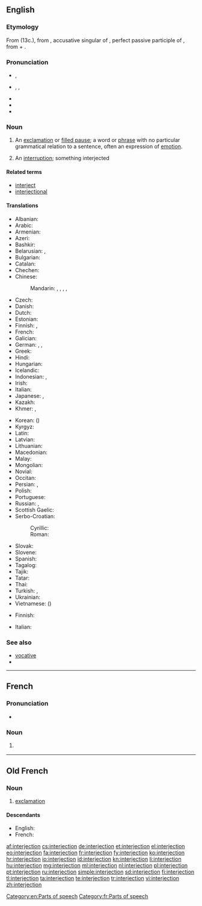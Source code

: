 ==English==
{{wikipedia}}

===Etymology===
From {{etyl|fro|en}} {{term|interjection|lang=fro}} (13c.), from {{etyl|la|en}} {{term/t|la|interiectiōnem}}, accusative singular of {{term/t|la|interiectiō||throwing or placing between; interjection}}, perfect passive participle of {{term/t|la|intericiō||throw or place between}}, from {{term|inter||between|lang=la}} + {{term/t|la|iaciō||throw}}.

===Pronunciation===
* {{a|UK}} {{IPA|/ɪn.təˈdʒɛk.ʃən/}}, {{X-SAMPA|/In.t@"dZEk.S@n/}}
* {{a|US}} {{enPR|ĭn'tər.jĕkʹshən}}, {{IPA|/ˌɪn.tɚˈdʒɛk.ʃən/}}, {{X-SAMPA|/%In.t@`"dZEk.S@n/}}
* {{audio|en-us-interjection.ogg|Audio (US)}}
* {{audio|interjection.ogg|Audio (AUS)}}
* {{rhymes|ɛkʃən}}

===Noun===
{{en-noun}}

# {{context|grammar|lang=en}} An [[exclamation]] or [[filled pause]]; a word or [[phrase]] with no particular grammatical relation to a sentence, often an expression of [[emotion]].
# An [[interruption]]; something interjected

====Related terms====
* [[interject]]
* [[interjectional]]

====Translations====
{{trans-top|an exclamation or filled pause in grammar}}
* Albanian: {{t|sq|pasthirrmë|f}}
* Arabic: {{t|ar|حرف نداء|m|tr=ḥarf nidāʾ}}
* Armenian: {{t|hy|ձայնարկություն|tr=jaynarkut’yun}}
* Azeri: {{t|az|nida}}
* Bashkir: {{t|ba|ымлыҡ|tr=ïmlïq|sc=Cyrl}}
* Belarusian: {{t+|be|выклічнік|m|tr=vyklíčnik|sc=Cyrl}}, {{t|be|выгук|m|tr=výhuk|sc=Cyrl}}
* Bulgarian: {{t|bg|междуметие|n|tr=meždumétie|sc=Cyrl}}
* Catalan: {{t|ca|interjecció|f}}
* Chechen: {{t|ce|айдардош|tr=ajdardoš}}
* Chinese:
*: Mandarin: {{t+|cmn|感嘆詞|sc=Hani}}, {{t+|cmn|感叹词|tr=gǎntàncí|sc=Hani}}, {{t|cmn|嘆詞|sc=Hani}}, {{t+|cmn|叹词|tr=tàncí|sc=Hani}}, {{t+|cmn|欹|tr=yī|sc=Hani}}
* Czech: {{t+|cs|citoslovce|n}}
* Danish: {{t+|da|udråbsord|n}}
* Dutch: {{t+|nl|tussenwerpsel|n}}
* Estonian: {{t|et|hüüdsõna}}
* Finnish: {{t+|fi|huudahdussana}}, {{t+|fi|interjektio}}
* French: {{t+|fr|interjection|f}}
* Galician: {{t+|gl|interxección|f}}
* German: {{t+|de|Interjektion|f}}, {{t+|de|Ausrufewort|n}}, {{t+|de|Empfindungswort|n}}
* Greek: {{t+|el|επιφώνημα|n|tr=epifonima}}
* Hindi: {{t|hi|विस्मयादिबोधक|tr=vismayādibodhak|sc=Deva}}
* Hungarian: {{t+|hu|indulatszó}}
* Icelandic: {{t+|is|upphrópun|f}}
* Indonesian: {{t+|id|interjeksi}}, {{t+|id|kata seru}}
* Irish: {{t+|ga|intriacht|f}}
* Italian: {{t+|it|interiezione|f}}
* Japanese: {{t|ja|感嘆詞|tr=kantanshi}}, {{t|ja|間投詞|tr=kantōshi}}
* Kazakh: {{t|kk|одағай|tr=odağay|sc=Cyrl}}
* Khmer: {{t|km|ការបញ្ចូល|tr=kaa bɑñjool|sc=Khmr}}, {{t|km|ការស៊ក|tr=kaa sɔɔk|sc=Khmr}}
{{trans-mid}}
* Korean: {{t+|ko|감탄사|tr=gamtansa}} ({{t+|ko|感歎詞|sc=Kore}})
* Kyrgyz: {{t|ky|сырдык сөз|tr=sırdık söz|sc=Cyrl}}
* Latin: {{t|la|interiectiō|f}}
* Latvian: {{t|lv|izsaukuma vārds|m}}
* Lithuanian: {{t|lt|jaustukas|m}}
* Macedonian: {{t|mk|междуметие|n|tr=meždumétie|sc=Cyrl}}
* Malay: {{t|ms|kata seru}}
* Mongolian: {{t|mn|аялга үг|tr=ajalga üg|sc=Cyrl}}
* Novial: {{t|nov|interjektione}}
* Occitan: {{t|oc|interjeccion|f}}
* Persian: {{t|fa|حرف ندا|tr=harf-e nedâ|sc=fa-Arab}}, {{t+|fa|ندا|tr=nedâ|sc=fa-Arab}}
* Polish: {{t+|pl|wykrzyknik|m}}
* Portuguese: {{t+|pt|interjeição|f}}
* Russian: {{t+|ru|междометие|n|tr=meždométije}}, {{qualifier|exclamation}} {{t+|ru|восклицание|n|tr=vosklicánije|sc=Cyrl}}
* Scottish Gaelic: {{t|gd|clisgear|m}}
* Serbo-Croatian:
*: Cyrillic: {{t|sh|узвик|m}}
*: Roman: {{t|sh|uzvik|m}}
* Slovak: {{t|sk|citoslovce|n}}
* Slovene: {{t+|sl|medmet|m}}
* Spanish: {{t+|es|interjección|f}}
* Tagalog: {{t|tl|pandamdam}}
* Tajik: {{t|tg|нидо|tr=nido|sc=Cyrl}}
* Tatar: {{t+|tt|ымлык|tr=ımlıq|sc=Cyrl}}
* Thai: {{t+|th|คำอุทาน|tr=kam u-taan|sc=Thai}}
* Turkish: {{t+|tr|ünlem}}, {{t+|tr|nida}}
* Ukrainian: {{t+|uk|вигук|m|tr=výhuk|sc=Cyrl}}
* Vietnamese: {{t+|vi|thán từ}} ({{t|vi|嘆詞}})
{{trans-bottom}}

{{trans-top|an interruption}}
* Finnish: {{t+|fi|huudahdus}}
{{trans-mid}}
* Italian: {{t+|it|intervento|m}}
{{trans-bottom}}

===See also===
* [[vocative]]
* {{pedialite}}

[[Category:en:Parts of speech]]

----

==French==
{{wikipedia|lang=fr}}

===Pronunciation===
* {{audio|Fr-interjection.ogg|Audio}}

===Noun===
{{fr-noun|f}}

# {{context|grammar|lang=fr}} {{l|en|interjection}}

[[Category:fr:Parts of speech]]

----

==Old French==

===Noun===
{{fro-noun|f}}

# [[exclamation]]

====Descendants====
* English: {{l|en|interjection}} {{qualifier|borrowed}}
* French: {{l|fr|interjection}}

[[af:interjection]]
[[cs:interjection]]
[[de:interjection]]
[[et:interjection]]
[[el:interjection]]
[[eo:interjection]]
[[fa:interjection]]
[[fr:interjection]]
[[fy:interjection]]
[[ko:interjection]]
[[hr:interjection]]
[[io:interjection]]
[[id:interjection]]
[[kn:interjection]]
[[li:interjection]]
[[hu:interjection]]
[[mg:interjection]]
[[ml:interjection]]
[[nl:interjection]]
[[pl:interjection]]
[[pt:interjection]]
[[ru:interjection]]
[[simple:interjection]]
[[sd:interjection]]
[[fi:interjection]]
[[tl:interjection]]
[[ta:interjection]]
[[te:interjection]]
[[tr:interjection]]
[[vi:interjection]]
[[zh:interjection]]